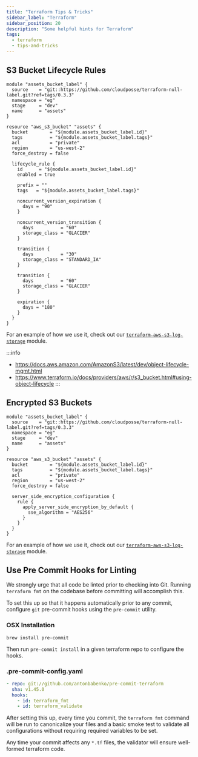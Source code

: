 ```yaml
---
title: "Terraform Tips & Tricks"
sidebar_label: "Terraform"
sidebar_position: 20
description: "Some helpful hints for Terraform"
tags:
  - terraform
  - tips-and-tricks
---
```


## S3 Bucket Lifecycle Rules

```hcl title="Example: S3 Bucket Lifecycle Rules"
module "assets_bucket_label" {
  source    = "git::https://github.com/cloudposse/terraform-null-label.git?ref=tags/0.3.3"
  namespace = "eg"
  stage     = "dev"
  name      = "assets"
}

resource "aws_s3_bucket" "assets" {
  bucket        = "${module.assets_bucket_label.id}"
  tags          = "${module.assets_bucket_label.tags}"
  acl           = "private"
  region        = "us-west-2"
  force_destroy = false

  lifecycle_rule {
    id      = "${module.assets_bucket_label.id}"
    enabled = true

    prefix = ""
    tags   = "${module.assets_bucket_label.tags}"

    noncurrent_version_expiration {
      days = "90"
    }

    noncurrent_version_transition {
      days          = "60"
      storage_class = "GLACIER"
    }

    transition {
      days          = "30"
      storage_class = "STANDARD_IA"
    }

    transition {
      days          = "60"
      storage_class = "GLACIER"
    }

    expiration {
      days = "180"
    }
  }
}
```

For an example of how we use it, check out our [`terraform-aws-s3-log-storage`](https://github.com/cloudposse/terraform-aws-s3-log-storage) module.

:::info
- https://docs.aws.amazon.com/AmazonS3/latest/dev/object-lifecycle-mgmt.html
- https://www.terraform.io/docs/providers/aws/r/s3_bucket.html#using-object-lifecycle
:::


## Encrypted S3 Buckets

```hcl title="Example: Encrypted S3 Bucket"
module "assets_bucket_label" {
  source    = "git::https://github.com/cloudposse/terraform-null-label.git?ref=tags/0.3.3"
  namespace = "eg"
  stage     = "dev"
  name      = "assets"
}

resource "aws_s3_bucket" "assets" {
  bucket        = "${module.assets_bucket_label.id}"
  tags          = "${module.assets_bucket_label.tags}"
  acl           = "private"
  region        = "us-west-2"
  force_destroy = false

  server_side_encryption_configuration {
    rule {
      apply_server_side_encryption_by_default {
        sse_algorithm = "AES256"
      }
    }
  }
}
```

For an example of how we use it, check out our [`terraform-aws-s3-log-storage`](https://github.com/cloudposse/terraform-aws-s3-log-storage) module.

## Use Pre Commit Hooks for Linting

We strongly urge that all code be linted prior to checking into Git. Running `terraform fmt` on the codebase before committing will accomplish this.

To set this up so that it happens automatically prior to any commit, configure `git` pre-commit hooks using the `pre-commit` utility.

### OSX Installation
```shell
brew install pre-commit
```

Then run `pre-commit install` in a given terraform repo to configure the hooks.

### .pre-commit-config.yaml
```yaml
- repo: git://github.com/antonbabenko/pre-commit-terraform
  sha: v1.45.0
  hooks:
    - id: terraform_fmt
    - id: terraform_validate
```

After setting this up, every time you commit, the `terraform fmt` command will be run to canonicalize your files and a basic smoke test to validate all configurations without requiring required variables to be set.

Any time your commit affects any `*.tf` files, the validator will ensure well-formed terraform code.
